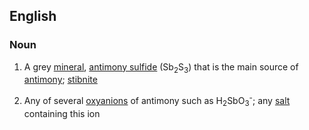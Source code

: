 ==English==

===Noun===
{{en-noun|s|-}}

#{{context|uncountable|mineralogy}} A grey [[mineral]], [[antimony sulfide]] (Sb<sub>2</sub>S<sub>3</sub>) that is the main source of [[antimony]]; [[stibnite]]
#{{context|countable|inorganic chemistry}} Any of several [[oxyanion]]s of antimony such as H<sub>2</sub>SbO<sub>3</sub><sup>-</sup>; any [[salt]] containing this ion